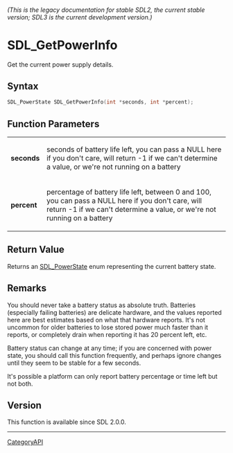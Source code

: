 ====== (This is the legacy documentation for stable SDL2, the current stable version; SDL3 is the current development version.) ======
= SDL_GetPowerInfo =

Get the current power supply details.

== Syntax ==

<syntaxhighlight lang='c'>
SDL_PowerState SDL_GetPowerInfo(int *seconds, int *percent);
</syntaxhighlight>

== Function Parameters ==

{|
|'''seconds'''
|seconds of battery life left, you can pass a NULL here if you don't care, will return -1 if we can't determine a value, or we're not running on a battery
|-
|'''percent'''
|percentage of battery life left, between 0 and 100, you can pass a NULL here if you don't care, will return -1 if we can't determine a value, or we're not running on a battery
|}

== Return Value ==

Returns an [[SDL_PowerState]] enum representing the current battery state.

== Remarks ==

You should never take a battery status as absolute truth. Batteries
(especially failing batteries) are delicate hardware, and the values
reported here are best estimates based on what that hardware reports. It's
not uncommon for older batteries to lose stored power much faster than it
reports, or completely drain when reporting it has 20 percent left, etc.

Battery status can change at any time; if you are concerned with power
state, you should call this function frequently, and perhaps ignore changes
until they seem to be stable for a few seconds.

It's possible a platform can only report battery percentage or time left
but not both.

== Version ==

This function is available since SDL 2.0.0.

----
[[CategoryAPI]]


